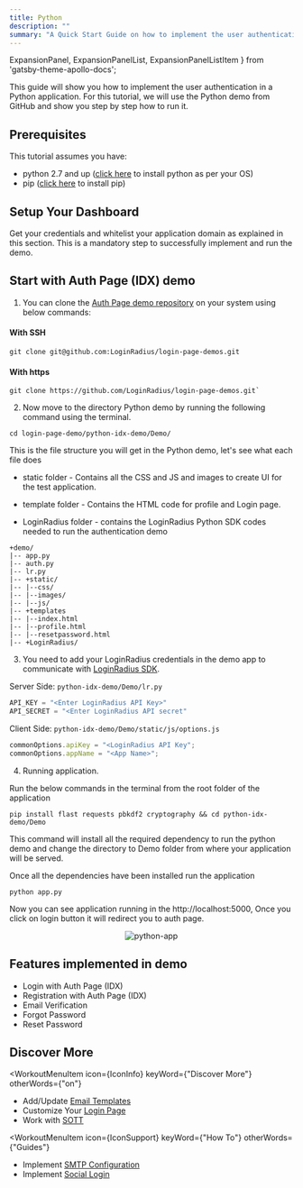 ```yaml
---
title: Python
description: ""
summary: "A Quick Start Guide on how to implement the user authentication in a Python application."
---
```


  ExpansionPanel,
  ExpansionPanelList,
  ExpansionPanelListItem
} from 'gatsby-theme-apollo-docs';



This guide will show you how to implement the user authentication in a Python application. For this tutorial, we will use the Python demo from GitHub and show you step by step how to run it. 


## Prerequisites

This tutorial assumes you have:

- python 2.7 and up ([click here](https://www.python.org/downloads/) to install python as per your OS)
- pip ([click here](https://pip.pypa.io/en/stable/installing/) to install pip)

## Setup Your Dashboard

Get your credentials and whitelist your application domain as explained in this section. This is a mandatory step to successfully implement and run the demo.

<ExpansionPanel title="Click here to view details">
  <Setup />
</ExpansionPanel>

## Start with Auth Page (IDX) demo

1. You can clone the [Auth Page demo repository](https://github.com/LoginRadius/login-page-demos) on your system using below commands:

  #### With SSH

  ```
  git clone git@github.com:LoginRadius/login-page-demos.git
  ```

  #### With https

  ```
  git clone https://github.com/LoginRadius/login-page-demos.git`
  ```
2. Now move to the directory Python demo by running the following command using the terminal.

```
cd login-page-demo/python-idx-demo/Demo/
```
This is the file structure you will get in the Python demo, let's see  what each file does

 - static folder - Contains all the CSS and JS  and images to create UI for the test application.

 - template folder - Contains the HTML code for profile and Login page.

 - LoginRadius folder - contains the LoginRadius Python SDK codes needed to run the authentication demo


```
+demo/
|-- app.py
|-- auth.py
|-- lr.py
|-- +static/
|-- |--css/
|-- |--images/
|-- |--js/
|-- +templates
|-- |--index.html
|-- |--profile.html
|-- |--resetpassword.html
|-- +LoginRadius/
```
3. You need to add your LoginRadius credentials in the demo app to communicate with [LoginRadius SDK](https://www.loginradius.com/docs/libraries/sdk-libraries/python-library/).

Server Side: `python-idx-demo/Demo/lr.py`

```python
API_KEY = "<Enter LoginRadius API Key>"
API_SECRET = "<Enter LoginRadius API secret"
```

Client Side: `python-idx-demo/Demo/static/js/options.js`

```js
commonOptions.apiKey = "<LoginRadius API Key";
commonOptions.appName = "<App Name>";
```

4. Running application.

Run the below commands in the terminal from the root folder of the application

```
pip install flast requests pbkdf2 cryptography && cd python-idx-demo/Demo
```
This command will install all the required dependency to run the python demo and change the directory to Demo folder from where your application will be served.

Once all the dependencies have been installed run the application

```
python app.py
```
Now you can see application running in the http://localhost:5000, Once you click on login button it will redirect you to auth page.

<div style="text-align:center">
  <img src="../assets/webPython/pythonApp.png" alt="python-app" />
</div>

## Features implemented in demo
- Login with Auth Page (IDX)
- Registration with Auth Page (IDX)
- Email Verification
- Forgot Password
- Reset Password

## Discover More 


<MenuWrapper>

<WorkoutMenuItem
  icon={IconInfo}
  keyWord={"Discover More"}
  otherWords={"on"}
>

* Add/Update [Email Templates](/howto/email-templates/)
* Customize Your [Login Page](/howto/authentication-theme/)
* Work with [SOTT](/howto/work-with-sott/)

</WorkoutMenuItem>

<WorkoutMenuItem
  icon={IconSupport}
  keyWord={"How To"}
  otherWords={"Guides"}
>

* Implement [SMTP Configuration](/howto/email-smtp-config/)
* Implement [Social Login](/howto/social-login/)

</WorkoutMenuItem>

</MenuWrapper>







